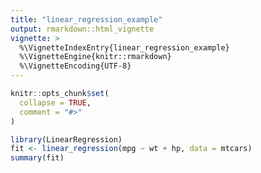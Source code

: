 ```yaml
---
title: "linear_regression_example"
output: rmarkdown::html_vignette
vignette: >
  %\VignetteIndexEntry{linear_regression_example}
  %\VignetteEngine{knitr::rmarkdown}
  %\VignetteEncoding{UTF-8}
---
```


```r
knitr::opts_chunk$set(
  collapse = TRUE,
  comment = "#>"
)
```

```r
library(LinearRegression)
fit <- linear_regression(mpg ~ wt + hp, data = mtcars)
summary(fit)
```

